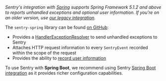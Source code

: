 <Note>

_Sentry's integration with [Spring](https://spring.io/projects/spring-framework) supports Spring Framework 5.1.2 and above to reports unhandled exceptions and optional user information. If you're on an older version, use [our legacy integration](/platforms/java/legacy/spring/)._

The `sentry-spring` library can be found [on GitHub](https://github.com/getsentry/sentry-java/tree/master/sentry-spring):

- Provides a [HandlerExceptionResolver](https://docs.spring.io/spring/docs/4.3.9.RELEASE/javadoc-api/org/springframework/web/servlet/HandlerExceptionResolver.html) to send unhandled exceptions to Sentry
- Attaches HTTP request information to every `SentryEvent` recorded within the scope of the request
- Provides the ability to [record user information](/platforms/java/guides/spring/advanced-usage/)

To use Sentry with <strong>Spring Boot</strong>, we recommend using Sentry [Spring Boot integration](/platforms/java/guides/spring-boot) as it provides richer configuration capabilities.

</Note>
